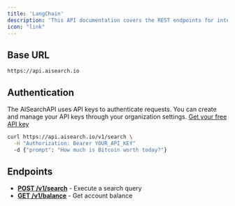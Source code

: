 ```yaml
---
title: 'LangChain'
description: 'This API documentation covers the REST endpoints for integrating with the AISearchAPI platform. These HTTP-based APIs work in any environment capable of making HTTP requests. For language-specific libraries and SDKs, check the libraries page.'
icon: "link"
---
```


## Base URL
```
https://api.aisearch.io
```

## Authentication
The AISearchAPI uses API keys to authenticate requests. You can create and manage your API keys through your organization settings. [Get your free API key](https://app.aisearchapi.io/dashboard)

```bash
curl https://api.aisearch.io/v1/search \
  -H "Authorization: Bearer YOUR_API_KEY"
  -d {"prompt": "How much is Bitcoin worth today?"}
```

## Endpoints
- **[POST /v1/search](/api-reference/endpoint/search)** - Execute a search query
- **[GET /v1/balance](/api-reference/endpoint/balance)** - Get account balance
